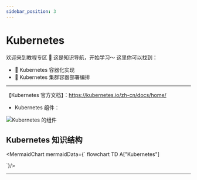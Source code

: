 ```yaml
---
sidebar_position: 3
---
```


# Kubernetes

欢迎来到教程专区 🎉 这是知识导航，开始学习～ 这里你可以找到：

- 🌱 Kubernetes 容器化实现
- 🚀 Kubernetes 集群容器部署编排

---

【Kubernetes 官方文档】：https://kubernetes.io/zh-cn/docs/home/

- Kubernetes 组件：

![Kubernetes 的组件](01-BriefIntroduction.assets/components-of-kubernetes.svg)

## Kubernetes 知识结构


<MermaidChart mermaidData={`
flowchart TD
    A["Kubernetes"]

`}/>

---


<DocCardList/>